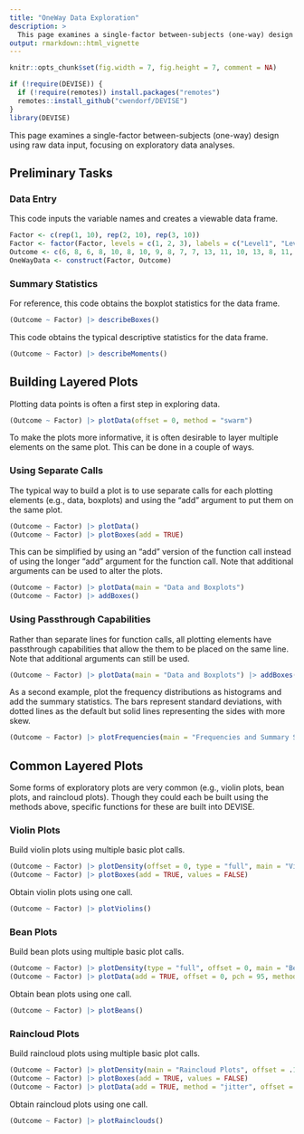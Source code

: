 ```yaml
---
title: "OneWay Data Exploration"
description: >
  This page examines a single-factor between-subjects (one-way) design using raw data input, focusing on exploratory data analyses.
output: rmarkdown::html_vignette
---
```


```r
knitr::opts_chunk$set(fig.width = 7, fig.height = 7, comment = NA)
```

```r
if (!require(DEVISE)) {
  if (!require(remotes)) install.packages("remotes")
  remotes::install_github("cwendorf/DEVISE")
}
library(DEVISE)
```

This page examines a single-factor between-subjects (one-way) design using raw data input, focusing on exploratory data analyses.

## Preliminary Tasks

### Data Entry

This code inputs the variable names and creates a viewable data frame.
```r
Factor <- c(rep(1, 10), rep(2, 10), rep(3, 10))
Factor <- factor(Factor, levels = c(1, 2, 3), labels = c("Level1", "Level2", "Level3"))
Outcome <- c(6, 8, 6, 8, 10, 8, 10, 9, 8, 7, 7, 13, 11, 10, 13, 8, 11, 14, 12, 11, 9, 16, 11, 12, 15, 13, 9, 14, 11, 10)
OneWayData <- construct(Factor, Outcome)
```

### Summary Statistics

For reference, this code obtains the boxplot statistics for the data frame.
```r
(Outcome ~ Factor) |> describeBoxes()
```

This code obtains the typical descriptive statistics for the data frame.
```r
(Outcome ~ Factor) |> describeMoments()
```

## Building Layered Plots

Plotting data points is often a first step in exploring data.
```r
(Outcome ~ Factor) |> plotData(offset = 0, method = "swarm")
```

To make the plots more informative, it is often desirable to layer multiple elements on the same plot. This can be done in a couple of ways.

### Using Separate Calls

The typical way to build a plot is to use separate calls for each plotting elements (e.g., data, boxplots) and using the "add" argument to put them on the same plot.
```r
(Outcome ~ Factor) |> plotData()
(Outcome ~ Factor) |> plotBoxes(add = TRUE)
```

This can be simplified by using an "add" version of the function call instead of using the longer "add" argument for the function call. Note that additional arguments can be used to alter the plots.
```r
(Outcome ~ Factor) |> plotData(main = "Data and Boxplots")
(Outcome ~ Factor) |> addBoxes()
```

### Using Passthrough Capabilities

Rather than separate lines for function calls, all plotting elements have passthrough capabilities that allow the them to be placed on the same line. Note that additional arguments can still be used.
```r
(Outcome ~ Factor) |> plotData(main = "Data and Boxplots") |> addBoxes(values = FALSE)
```

As a second example, plot the frequency distributions as histograms and add the summary statistics. The bars represent standard deviations, with dotted lines as the default but solid lines representing the sides with more skew.
```r
(Outcome ~ Factor) |> plotFrequencies(main = "Frequencies and Summary Statistics for the Data") |> addMoments()
```

## Common Layered Plots

Some forms of exploratory plots are very common (e.g., violin plots, bean plots, and raincloud plots). Though they could each be built using the methods above, specific functions for these are built into DEVISE.

### Violin Plots

Build violin plots using multiple basic plot calls.
```r
(Outcome ~ Factor) |> plotDensity(offset = 0, type = "full", main = "Violin Plots")
(Outcome ~ Factor) |> plotBoxes(add = TRUE, values = FALSE)
```

Obtain violin plots using one call.
```r
(Outcome ~ Factor) |> plotViolins()
```

### Bean Plots

Build bean plots using multiple basic plot calls.
```r
(Outcome ~ Factor) |> plotDensity(type = "full", offset = 0, main = "Bean Plots")
(Outcome ~ Factor) |> plotData(add = TRUE, offset = 0, pch = 95, method = "overplot")
```

Obtain bean plots using one call.
```r
(Outcome ~ Factor) |> plotBeans()
```

### Raincloud Plots

Build raincloud plots using multiple basic plot calls.
```r
(Outcome ~ Factor) |> plotDensity(main = "Raincloud Plots", offset = .1)
(Outcome ~ Factor) |> plotBoxes(add = TRUE, values = FALSE)
(Outcome ~ Factor) |> plotData(add = TRUE, method = "jitter", offset = -.15)
```

Obtain raincloud plots using one call.
```r
(Outcome ~ Factor) |> plotRainclouds()
```
